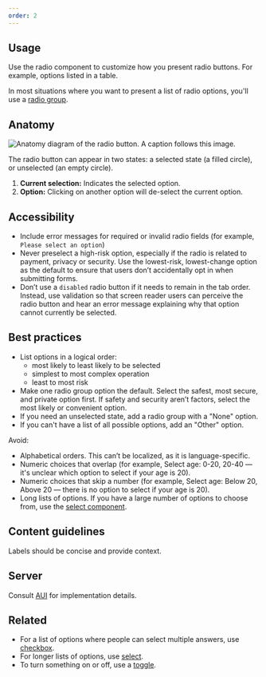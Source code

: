 ```yaml
---
order: 2
---
```


## Usage

Use the radio component to customize how you present radio buttons. For example, options listed in a table.

In most situations where you want to present a list of radio options, you'll use a [radio group](/components/radio/radio-group/examples).

## Anatomy

![Anatomy diagram of the radio button. A caption follows this image.](images/radio-anatomy.png)

The radio button can appear in two states: a selected state (a filled circle), or unselected (an empty circle).

1. **Current selection:** Indicates the selected option.
2. **Option:** Clicking on another option will de-select the current option.

## Accessibility

- Include error messages for required or invalid radio fields (for example, `Please select an option`)
- Never preselect a high-risk option, especially if the radio is related to payment, privacy or security. Use the lowest-risk, lowest-change option as the default to ensure that users don’t accidentally opt in when submitting forms.
- Don’t use a `disabled` radio button if it needs to remain in the tab order. Instead, use validation so that screen reader users can perceive the radio button and hear an error message explaining why that option cannot currently be selected.

## Best practices

- List options in a logical order:
  - most likely to least likely to be selected
  - simplest to most complex operation
  - least to most risk
- Make one radio group option the default. Select the safest, most secure, and private option first. If safety and security aren’t factors, select the most likely or convenient option.
- If you need an unselected state, add a radio group with a "None" option.
- If you can't have a list of all possible options, add an "Other" option.

Avoid:

- Alphabetical orders. This can’t be localized, as it is language-specific.
- Numeric choices that overlap (for example, Select age: 0-20, 20-40 — it's unclear which option to select if your age is 20).
- Numeric choices that skip a number (for example, Select age: Below 20, Above 20 — there is no option to select if your age is 20).
- Long lists of options. If you have a large number of options to choose from, use the [select component](/components/select/examples).

## Content guidelines

Labels should be concise and provide context.

## Server

Consult [AUI](https://docs.atlassian.com/aui/latest/docs/forms.html) for implementation details.

## Related

- For a list of options where people can select multiple answers, use [checkbox](/components/checkbox).
- For longer lists of options, use [select](/components/select).
- To turn something on or off, use a [toggle](/components/toggle).
